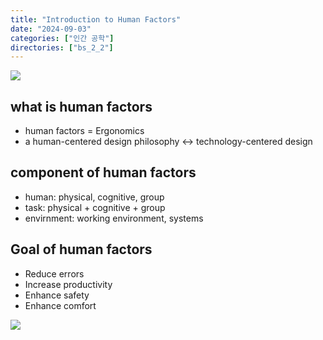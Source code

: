 ```yaml
---
title: "Introduction to Human Factors"
date: "2024-09-03"
categories: ["인간 공학"]
directories: ["bs_2_2"]
---
```


![](/img/human-thumb.jpg){.post-thumbnail}

## what is human factors
- human factors = Ergonomics
- a human-centered design philosophy <-> technology-centered design

## component of human factors
- human: physical, cognitive, group
- task: physical + cognitive + group
- envirnment: working environment, systems

## Goal of human factors
- Reduce errors
- Increase productivity
- Enhance safety
- Enhance comfort

![](img/2024-11-29-09-41-54.png)
